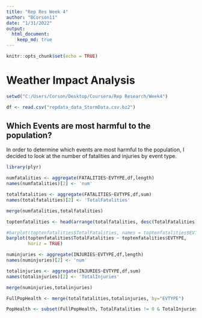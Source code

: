 ---
title: "Rep Res Week 4"
author: "BCorson11"
date: "1/31/2022"
output: 
  html_document:
    keep_md: true
---

```{r setup, include=FALSE}
knitr::opts_chunk$set(echo = TRUE)
```

# Weather Impact Analysis

```{r ImportData}
setwd("C:/Users/Corson/Desktop/Coursera/Rep Research/Week4")

df <- read.csv("repdata_data_StormData.csv.bz2")
```

## Which Events are most harmful to the population?

In order to determine which events are most harmful to the population, I decided to look at the number of fatalities and injuries by event type.

```{r PopulationHarm}
library(plyr)

numfatalities <- aggregate(FATALITIES~EVTYPE,df,length)
names(numfatalities)[2] <- 'num'

totalfatalities <- aggregate(FATALITIES~EVTYPE,df,sum)
names(totalfatalities)[2] <- 'TotalFatalities'

merge(numfatalities,totalfatalities)

toptenfatalities <- head(arrange(totalfatalities, desc(TotalFatalities)), n = 10)

#barplot(toptenfatalities$TotalFatalities, names = toptenfatalities$EVTYPE)
barplot(toptenfatalities$TotalFatalities ~ toptenfatalities$EVTYPE,
        horiz = TRUE)

numinjuries <- aggregate(INJURIES~EVTYPE,df,length)
names(numinjuries)[2] <- 'num'

totalinjuries <- aggregate(INJURIES~EVTYPE,df,sum)
names(totalinjuries)[2] <- 'TotalInjuries'

merge(numinjuries,totalinjuries)

FullPopHealth <- merge(totalfatalities,totalinjuries, by="EVTYPE")

PopHealth <- subset(FullPopHealth, TotalFatalities != 0 & TotalInjuries != 0)
```